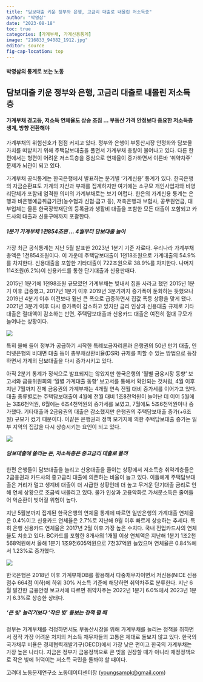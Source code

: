 ```yaml
---
title: "담보대출 키운 정부와 은행, 고금리 대출로 내몰린 저소득층"
author: "박영삼"
date: "2023-08-18"
toc: true
categories: [가계부채, 가계신용통계]
image: "216833_94082_1912.jpg"
editor: source
fig-cap-location: top
---
```


#### 박영삼의 통계로 보는 노동

## 담보대출 키운 정부와 은행, 고금리 대출로 내몰린 저소득층

#### 가계부채 경고등, 저소득 연체율도 상승 조짐 … 부동산 가격 안정보다 중요한 저소득층 생계, 방향 전환해야

가계부채의 위험신호가 점점 커지고 있다. 정부와 은행이 부동산시장 안정화와 담보물 가치를 떠받치기 위해 주택담보대출을 풀면서 가계부채 총량이 불어나고 있다. 다른 한편에서는 형편이 어려운 저소득층을 중심으로 연체율이 증가하면서 이른바 ‘취약차주’ 문제가 뇌관이 되고 있다.

가계부채 공식통계는 한국은행에서 발표하는 분기별 ‘가계신용’ 통계가 있다. 한국은행의 자금순환표도 가계의 자산과 부채를 집계하지만 여기에는 소규모 개인사업자와 비영리단체가 포함돼 엄격한 의미의 가계부채로는 보기 어렵다. 한은의 가계신용 통계는 은행과 비은행예금취급기관(농수협과 신협·금고 등), 저축은행과 보험사, 공무원연금, 대부업체는 물론 한국장학재단의 등록금과 생활비 대출을 포함한 모든 대출이 포함되고 카드사의 대출과 신용구매까지 포괄한다.

##### 1분기 가계부채 1천854조원 … 4월부터 담보대출 늘어

가장 최근 공식통계는 지난 5월 발표한 2023년 1분기 기준 자료다. 우리나라 가계부채 총액은 1천854조원이다. 이 가운데 주택담보대출이 1천18조원으로 가계대출의 54.9%를 차지한다. 신용대출을 포함한 기타대출이 722조원으로 38.9%를 차지한다. 나머지 114조원(6.2%)이 신용카드를 통한 단기대출과 신용판매다.

2015년 1분기에 1천98조원 규모였던 가계부채는 빚내서 집을 사라고 했던 2015년 1분기 이후 급증했고, 2017년 1분기 이후 2019년 3분기까지 증가폭이 둔화하는 듯했으나 2019년 4분기 이후 이전보다 훨씬 큰 폭으로 급증하면서 집값 폭등 상황을 맞게 됐다. 2021년 3분기 이후 다시 증가폭이 감소하고 있지만 금리 인상과 신용대출 규제로 기타대출은 절대액이 감소하는 반면, 주택담보대출과 신용카드 대출은 여전히 절대 규모가 늘어나는 상황이다.

![](216833_94080_1911.jpg){fig-align="center"}

특히 올해 들어 정부가 공급하기 시작한 특례보금자리론과 은행권의 50년 만기 대출, 인터넷은행의 비대면 대출 등이 총부채상환비율(DSR) 규제를 피할 수 있는 방법으로 등장하면서 가계의 담보대출을 다시 증가시키고 있다.

아직 2분기 통계가 정식으로 발표되지는 않았지만 한국은행의 ‘월별 금융시장 동향’ 보고서와 금융위원회의 ‘월별 가계대출 동향’ 보고서를 통해서 확인되는 것처럼, 4월 이후 지난 7월까지 전체 금융권의 가계부채는 4개월 연속 전월 대비 증가세를 이어가고 있다. 대출 종류별로는 주택담보대출이 4월에 전월 대비 1조8천억원이 늘어난 데 이어 5월에는 3조6천억원, 6월에는 6조4천억원의 증가세를 보였고, 7월에도 5조6천억원이나 증가했다. 기타대출과 2금융권의 대출은 감소했지만 은행권의 주택담보대출 증가(+6조원) 규모가 컸기 때문이다. 이같은 은행권과 정책 모기지에 의한 주택담보대출 증가는 일부 지역의 집값을 다시 상승시키는 요인이 되고 있다.

![](216833_94081_1912.jpg){fig-align="center"}

##### 담보대출에 쏠리는 돈, 저소득층은 중고금리 대출로 몰려

한편 은행들이 담보대출을 늘리고 신용대출을 줄이는 상황에서 저소득층 취약계층들은 2금융권과 카드사의 중고금리 대출에 의존하는 비율이 늘고 있다. 이들에게 주택담보대출은 거리가 멀고 생계비 대출이 더 시급한 상황인데 더 높고 무거운 단기대출 금리로 인해 연체 상황으로 조금씩 내몰리고 있다. 물가 인상과 고용악화로 가처분소득은 줄어들어 악순환이 빚어질 위험이 높다.

지난 5월분까지 집계된 한국은행의 연체율 통계에 따르면 일반은행의 가계대출 연체율은 0.4%이고 신용카드 연체율은 2.7%로 지난해 9월 이후 빠르게 상승하는 추세다. 특히 은행 신용카드 연체율은 2017년 2월 이후 가장 높은 수치다. 국내 전업카드사의 연체율도 치솟고 있다. BC카드를 포함한 8개사의 1개월 이상 연체액은 지난해 1분기 1조2천568억원에서 올해 1분기 1조9천605억원으로 7천37억원 늘었으며 연체율은 0.84%에서 1.23%로 증가했다.

![](216833_94082_1912.jpg){fig-align="center"}

한국은행은 2018년 이후 가계부채DB를 활용해서 다중채무자이면서 저신용(NICE 신용점수 664점 이하)에 하위 30% 저소득 기준에 해당하면 취약차주로 분류한다. 지난 6월 발간한 금융안정 보고서에 따르면 취약차주는 2022년 1분기 6.0%에서 2023년 1분기 6.3%로 상승한 상태다.

##### ‘큰 빚’ 늘리기보다 ‘작은 빚’ 돌보는 정책 펼 때

정부는 가계부채를 걱정하면서도 부동산시장을 위해 가계부채를 늘리는 정책을 취하면서 정작 가장 어려운 처지의 저소득 채무자들의 고통은 제대로 돌보지 않고 있다. 한국의 국가채무 비율은 경제협력개발기구(OECD)에서 가장 낮은 편이고 한국의 가계부채는 가장 높은 나라다. 지금은 정부가 금융정책으로 큰 빚을 권장할 때가 아니라 재정정책으로 작은 빚에 허덕이는 저소득 국민을 돌봐야 할 때이다.

고려대 노동문제연구소 노동데이터센터장 ([youngsampk\@gmail.com](youngsampk@gmail.com))\
